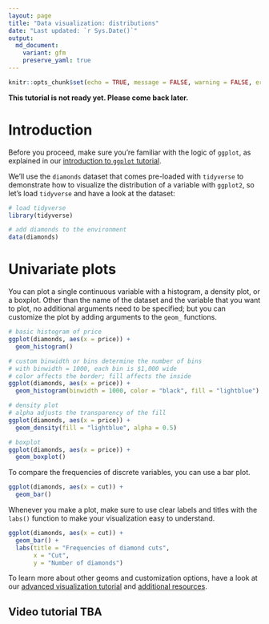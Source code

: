 ```yaml
---
layout: page
title: "Data visualization: distributions"
date: "Last updated: `r Sys.Date()`"
output:
  md_document:
    variant: gfm
    preserve_yaml: true
---
```


```r
knitr::opts_chunk$set(echo = TRUE, message = FALSE, warning = FALSE, error = FALSE)
```

**This tutorial is not ready yet. Please come back later.**

# Introduction

Before you proceed, make sure you're familiar with the logic of `ggplot`, as explained in our [introduction to `ggplot` tutorial](../r_ggplot_intro).

We'll use the `diamonds` dataset that comes pre-loaded with `tidyverse` to demonstrate how to visualize the distribution of a variable with `ggplot2`, so let's load `tidyverse` and have a look at the dataset:

```r
# load tidyverse
library(tidyverse)

# add diamonds to the environment
data(diamonds)
```

# Univariate plots

You can plot a single continuous variable with a histogram, a density plot, or a boxplot.
Other than the name of the dataset and the variable that you want to plot, no additional arguments need to be specified; but you can customize the plot by adding arguments to the `geom_` functions.

```r
# basic histogram of price
ggplot(diamonds, aes(x = price)) +
  geom_histogram()

# custom binwidth or bins determine the number of bins
# with binwidth = 1000, each bin is $1,000 wide
# color affects the border; fill affects the inside
ggplot(diamonds, aes(x = price)) +
  geom_histogram(binwidth = 1000, color = "black", fill = "lightblue")

# density plot
# alpha adjusts the transparency of the fill
ggplot(diamonds, aes(x = price)) +
  geom_density(fill = "lightblue", alpha = 0.5)

# boxplot
ggplot(diamonds, aes(x = price)) +
  geom_boxplot()
```

To compare the frequencies of discrete variables, you can use a bar plot.

```r
ggplot(diamonds, aes(x = cut)) +
  geom_bar()
```

Whenever you make a plot, make sure to use clear labels and titles with the `labs()` function to make your visualization easy to understand.

```r
ggplot(diamonds, aes(x = cut)) +
  geom_bar() +
  labs(title = "Frequencies of diamond cuts",
       x = "Cut",
       y = "Number of diamonds")
```

To learn more about other geoms and customization options, have a look at our [advanced visualization tutorial](../r_adv_ggplot) and [additional resources](../links#Help with `ggplot`).

## Video tutorial TBA